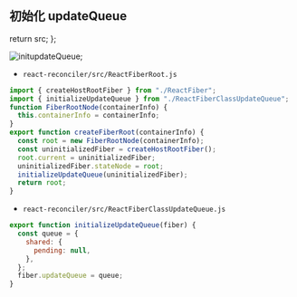 ## 初始化 updateQueue


  return src;
};

<Image src={initupdateQueue} alt="initupdateQueue" loader={loaderProp} />;

- `react-reconciler/src/ReactFiberRoot.js`

```js showLineNumbers {2, 11}
import { createHostRootFiber } from "./ReactFiber";
import { initializeUpdateQueue } from "./ReactFiberClassUpdateQueue";
function FiberRootNode(containerInfo) {
  this.containerInfo = containerInfo;
}
export function createFiberRoot(containerInfo) {
  const root = new FiberRootNode(containerInfo);
  const uninitializedFiber = createHostRootFiber();
  root.current = uninitializedFiber;
  uninitializedFiber.stateNode = root;
  initializeUpdateQueue(uninitializedFiber);
  return root;
}
```

- `react-reconciler/src/ReactFiberClassUpdateQueue.js`

```js
export function initializeUpdateQueue(fiber) {
  const queue = {
    shared: {
      pending: null,
    },
  };
  fiber.updateQueue = queue;
}
```
